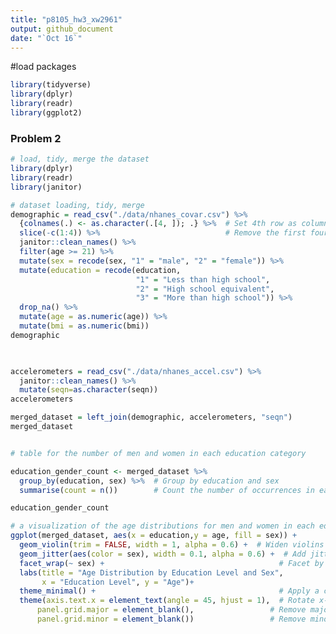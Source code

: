 ```yaml
---
title: "p8105_hw3_xw2961"
output: github_document
date: "`Oct 16`"
---
```


#load packages
```r
library(tidyverse)
library(dplyr)
library(readr)
library(ggplot2)
```

### Problem 2
```r
# load, tidy, merge the dataset
library(dplyr)
library(readr)
library(janitor)

# dataset loading, tidy, merge
demographic = read_csv("./data/nhanes_covar.csv") %>%
  {colnames(.) <- as.character(.[4, ]); .} %>%  # Set 4th row as column names
  slice(-c(1:4)) %>%                            # Remove the first four rows
  janitor::clean_names() %>% 
  filter(age >= 21) %>%                        
  mutate(sex = recode(sex, "1" = "male", "2" = "female")) %>%  
  mutate(education = recode(education,         
                            "1" = "Less than high school", 
                            "2" = "High school equivalent", 
                            "3" = "More than high school")) %>% 
  drop_na() %>% 
  mutate(age = as.numeric(age)) %>% 
  mutate(bmi = as.numeric(bmi))
demographic
  


accelerometers = read_csv("./data/nhanes_accel.csv") %>% 
  janitor::clean_names() %>% 
  mutate(seqn=as.character(seqn))
accelerometers

merged_dataset = left_join(demographic, accelerometers, "seqn")
merged_dataset


# table for the number of men and women in each education category

education_gender_count <- merged_dataset %>%
  group_by(education, sex) %>%  # Group by education and sex
  summarise(count = n())        # Count the number of occurrences in each group

education_gender_count

# a visualization of the age distributions for men and women in each education category
ggplot(merged_dataset, aes(x = education,y = age, fill = sex)) +
  geom_violin(trim = FALSE, width = 1, alpha = 0.6) +  # Widen violins and add transparency
  geom_jitter(aes(color = sex), width = 0.1, alpha = 0.6) +  # Add jittered points for clarity
  facet_wrap(~ sex) +                                       # Facet by sex
  labs(title = "Age Distribution by Education Level and Sex",
       x = "Education Level", y = "Age")+ 
  theme_minimal() +                                         # Apply a clean theme
  theme(axis.text.x = element_text(angle = 45, hjust = 1),  # Rotate x-axis labels
      panel.grid.major = element_blank(),                 # Remove major grid lines
      panel.grid.minor = element_blank())                 # Remove minor grid lines

```

